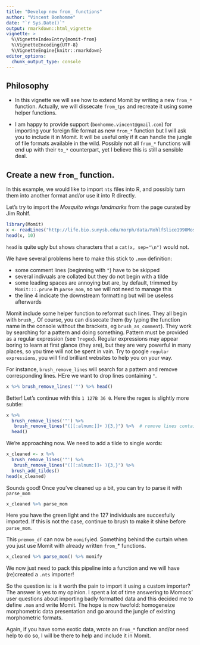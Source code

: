 ```yaml
---
title: "Develop new from_ functions"
author: "Vincent Bonhomme"
date: "`r Sys.Date()`"
output: rmarkdown::html_vignette
vignette: >
  %\VignetteIndexEntry{momit-from}
  %\VignetteEncoding{UTF-8}
  %\VignetteEngine{knitr::rmarkdown}
editor_options: 
  chunk_output_type: console
---
```


## Philosophy

* In this vignette we will see how to extend Momit by writing a new `from_*` function. Actually, we will dissecate `from_tps` and recreate it using some helper functions.

* I am happy to provide support (`bonhomme.vincent@gmail.com`) for importing your foreign file format as new `from_*` function but I will ask you to include it in Momit. It will be useful only if it can handle the jungle of file formats available in the wild. Possibly not all `from_*` functions will end up with their `to_*` counterpart, yet I believe this is still a sensible deal.

## Create a new `from_` function.

In this example, we would like to import `nts` files into R, and possibly turn them into another format and/or use it into R directly.

Let's try to import the _Mosquito wings landmarks_ from the page curated by Jim Rohlf.

```r
library(Momit)
x <- readLines("http://life.bio.sunysb.edu/morph/data/RohlfSlice1990Mosq.nts")
head(x, 10)
```

`head` is quite ugly but shows characters that a `cat(x, sep="\n")` would not.

We have several problems here to make this stick to `.mom` definition:

* some comment lines (beginning with `"`) have to be skipped
* several indivuals are collated but they do not begin with a tilde
* some leading spaces are annoying but are, by default, trimmed by `Momit:::.prune` in `parse_mom`, so we will not need to manage this
* the line 4 indicate the downstream formatting but will be useless afterwards

Momit include some helper function to reformat such lines. They all begin with `brush_`. Of course, you can dissecate them (by typing the function name in the console without the brackets, eg `brush_as_comment`). They work by searching for a pattern and doing something. Pattern must be provided as a regular expression (see `?regex`). Regular expressions may appear boring to learn at first glance (they are), but they are very powerful in many places, so you time will not be spent in vain. Try to google `regular expressions`, you will find brilliant websites to help you on your way.

For instance, `brush_remove_lines` will search for a pattern and remove corresponding lines. HEre we want to drop lines containing `"`.
```r
x %>% brush_remove_lines('"') %>% head()
```

Better! Let's continue with this `1 127B 36 0`. Here the regex is slightly more subtle:

```r
x %>% 
  brush_remove_lines('"') %>% 
   brush_remove_lines("([[:alnum:]]+ ){3,}") %>%  # remove lines containing at least three space separated alphanumeric character(s)
  head()
```

We're approaching now. We need to add a tilde to single words:

```r
x_cleaned <- x %>% 
  brush_remove_lines('"') %>% 
   brush_remove_lines("([[:alnum:]]+ ){3,}") %>%  
  brush_add_tildes()
head(x_cleaned)
```

Sounds good! Once you've cleaned up a bit, you can try to parse it with `parse_mom`
  
```r
x_cleaned %>% parse_mom
```

Here you have the green light and the 127 individuals are succesfully imported. If this is not the case, continue to brush to make it shine before `parse_mom`.

This `premom_df` can now be `momify`ied. Something behind the curtain when you just use Momit with already written `from_`* functions.

```r
x_cleaned %>% parse_mom() %>% momify
```

We now just need to pack this pipeline into a function and we will have (re)created a `.nts` importer!

<!--
```r
# from_my_tps <- function(x, ...){
#  if (!is.list(x)){
#     x <- harvest(x, pattern="nts$", ...)
#   }
#   x %>%
#     # here, foreign files can be manipulated
#     # to look like a mom
#     # for mom, they are just parsed
#     parse_mom() %>% momify()
# }
```


Compare this with 

## Wild case: mosquito wings

Let's take a less trivial example, the _wings outlines_ dataset, from the same place.

Download it and inspect it:

```r
x <- readLines("http://life.bio.sunysb.edu/morph/data/RohlfArchieWingOutlines.nts")
head(x)
tail(x)
```

Damned ! 10 coordinates per line, some minus signs touching numbers, some empty lines, individuals are collated but not indicated, etc. To spice a bit our task, the dataset provided is not complete: we expect 2540 lines (each of the 127 individuals has 100 points, so 200 coordinates, so with 10 coordinates per line, 20 lines. We expect `127*20=2540` lines but 8 are missing. We first patch this by copying the last lines. Of course, that's just for the example.

```r
coo_per_ind <- brush_get_nts_nb_coo(x) # save the number of coordinates per individuals
x <- x %>%
  brush_remove_lines('"') %>%          # remove comments
  brush_remove_nts_dimensions() %>%    # remove the nts dimensions lines
  brush_remove_empty_lines()           # and empty lines
length(x)==2540                        # wrong number of lines
x <- c(x, x[2525:2532])                # copy the last lines so that it sums up to 2540
```

The (continuation of the) long pipe below introduces other brushes which names should be transparent. Dissecate it. 


```r
x <- x %>%
  brush_add_space_before("-") %>%
  brush_remove_leading_spaces() %>% 
  brush_reshape_lines(" ", 2) %>%      # 2 coordinates per line
  brush_insert_every(coo_per_ind)      # add individual names

# render some of it on the console
cat(x[1:5], "[.../...]", x[coo_per_ind + (1:5)],  sep="\n")
```

It starts to looks like a `.mom`! Let's try to parse it:

```r
x %>% parse_mom %>% momify
```
-->
So the question is: is it worth the pain to import it using a custom importer? The answer is yes to my opinion. I spent a lot of time answering to Momocs' user questions about importing badly formatted data and this decided me to define `.mom` and write Momit. The hope is now twofold: homogeneize morphometric data presentation and go around the jungle of existing morphometric formats.

Again, if you have some exotic data, wrote an `from_*` function and/or need help to do so, I will be there to help and include it in Momit.

